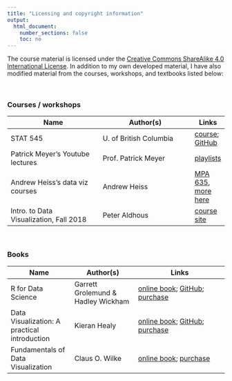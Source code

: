 ```yaml
---
title: "Licensing and copyright information"
output:
  html_document:
    number_sections: false
    toc: no
---
```


The course material is licensed under the
[Creative Commons ShareAlike 4.0 International License](https://creativecommons.org/licenses/by-sa/4.0/). In addition to my own developed material, I have also modified material from
the courses, workshops, and textbooks listed below:

<br>

### Courses / workshops

Name | Author(s) | Links
--------- | --------- | ---
STAT 545 | U. of British Columbia | [course](http://stat545.com/); [GitHub](https://github.com/STAT545-UBC)
Patrick Meyer's Youtube lectures | Prof. Patrick Meyer | [playlists](https://www.youtube.com/channel/UCyTTRlOdjHg23q3l6_CD4gg/playlists)
Andrew Heiss's data viz courses | Andrew Heiss | [MPA 635](https://datavizf17.classes.andrewheiss.com/), [more here](https://www.andrewheiss.com/teaching/)
Intro. to Data Visualization, Fall 2018 | Peter Aldhous | [course site](https://paldhous.github.io/ucb/2018/dataviz/index.html)

<br>

### Books

Name | Author(s) | Links
--------- | --------- | -------------
R for Data Science | Garrett Grolemund & Hadley Wickham | [online book](https://r4ds.had.co.nz/); [GitHub](https://github.com/hadley/r4ds); [purchase](https://www.amazon.com/Data-Science-Transform-Visualize-Model/dp/1491910399)
Data Visualization: A practical introduction | Kieran Healy | [online book](http://socviz.co/); [GitHub](https://github.com/kjhealy/dataviz); [purchase](https://www.amazon.com/Data-Visualization-Introduction-Kieran-Healy/dp/0691181624)
Fundamentals of Data Visualization | Claus O. Wilke | [online book](https://serialmentor.com/dataviz/); [purchase](https://www.amazon.com/Fundamentals-Data-Visualization-Informative-Compelling/dp/1492031089)

